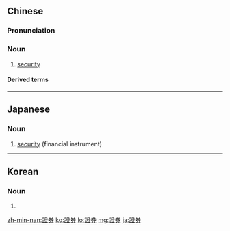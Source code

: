 {{also|证券|証券}}
==Chinese==
{{zh-forms|s=证券}}

===Pronunciation===
{{zh-pron
|m=zhèng券,er=y,2er=y
|c=zing3 hyun3,zing3 gyun3
|mn=chèng-koàn/chèng-kǹg
|cat=n
}}

===Noun===
{{zh-noun}}

# [[security]] {{gloss|financial instrument}}

====Derived terms====
{{zh-der|有價證券|證券交易法|證券市場|證券自營商|證券經紀商|證券交易所}}

----

==Japanese==
{{ja-kanjitab|しょう|けん|yomi=o}}

===Noun===
{{ja-noun|shin=証券|しょうけん}}

# [[security]] (financial instrument)

----

==Korean==
{{ko-hanjatab}}

===Noun===
{{ko-noun|hj|hangeul=증권}}

# {{hanja form of|증권|[[security]] (financial instrument)}}

[[zh-min-nan:證券]]
[[ko:證券]]
[[lo:證券]]
[[mg:證券]]
[[ja:證券]]